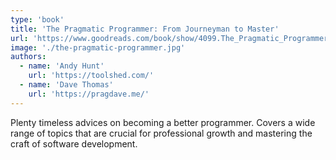 ```yaml
---
type: 'book'
title: 'The Pragmatic Programmer: From Journeyman to Master'
url: 'https://www.goodreads.com/book/show/4099.The_Pragmatic_Programmer'
image: './the-pragmatic-programmer.jpg'
authors:
  - name: 'Andy Hunt'
    url: 'https://toolshed.com/'
  - name: 'Dave Thomas'
    url: 'https://pragdave.me/'
---
```


Plenty timeless advices on becoming a better programmer. Covers a wide range of topics that are crucial for professional growth and mastering the craft of software development.
